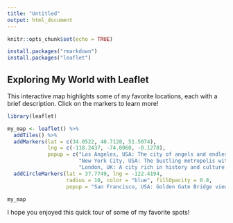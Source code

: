 ```yaml
---
title: "Untitled"
output: html_document
---
```


```r
knitr::opts_chunk$set(echo = TRUE)

install.packages("rmarkdown")
install.packages("leaflet")
```

## Exploring My World with Leaflet

This interactive map highlights some of my favorite locations, each with a brief description. Click on the markers to learn more!

```r

library(leaflet)

```

```r

my_map <- leaflet() %>%
  addTiles() %>%
  addMarkers(lat = c(34.0522, 40.7128, 51.5074),
             lng = c(-118.2437, -74.0060, -0.1278),
             popup = c("Los Angeles, USA: The city of angels and endless sunshine!",
                       "New York City, USA: The bustling metropolis with iconic landmarks.",
                       "London, UK: A city rich in history and culture.")) %>%
  addCircleMarkers(lat = 37.7749, lng = -122.4194,
                   radius = 10, color = "blue", fillOpacity = 0.8,
                   popup = "San Francisco, USA: Golden Gate Bridge views and a vibrant tech scene.")

my_map

```

I hope you enjoyed this quick tour of some of my favorite spots!


